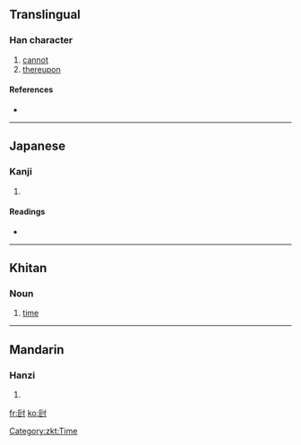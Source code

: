 ==Translingual==

===Han character===
{{Han char|rn=41|rad=寸|as=05|sn=8|four=|canj=尸口木戈 (SRDI)}}

# [[cannot]]
# [[thereupon]]

====References====
* {{Han ref|kx=0294.050|dkj=07422|dj=0581.190|hdz=10504.080|uh=5C00|ud=23552}}

----

==Japanese==

===Kanji===
{{ja-kanji|grade=|rs=寸05}}

# {{defn|Japanese}}

====Readings====
* {{ja-readings|on=[[は]] (ha)|kun=[[できぬ]] (dekinu)}}

----

==Khitan==
===Noun===
{{infl|zkt|noun|tr=po}}

# [[time]]

[[Category:zkt:Time]]

----

==Mandarin==

===Hanzi===
{{cmn-hanzi|pin=[[pǒ]] ([[po3]])|wg=p'o<sup>3</sup>}}

# {{defn|Mandarin}}

[[fr:尀]]
[[ko:尀]]